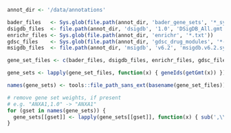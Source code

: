 ```r
annot_dir <- '/data/annotations'

bader_files   <- Sys.glob(file.path(annot_dir, 'bader_gene_sets', '*_symbol.gmt')) 
dsigdb_files  <- file.path(annot_dir, 'dsigdb', '1.0', 'DSigDB_All.gmt')
enrichr_files <- Sys.glob(file.path(annot_dir, 'enrichr', '*.txt'))
gdsc_files    <- Sys.glob(file.path(annot_dir, 'gdsc_drug_modules', '*-nr.gmt'))
msigdb_files  <- file.path(annot_dir, 'msigdb', 'v6.2', 'msigdb.v6.2.symbols.gmt')

gene_set_files <- c(bader_files, dsigdb_files, enrichr_files, gdsc_files, msigdb_files)

gene_sets <- lapply(gene_set_files, function(x) { geneIds(getGmt(x)) })

names(gene_sets) <- tools::file_path_sans_ext(basename(gene_set_files)) 

# remove gene set weights, if present
# e.g. "ANXA1,1.0" -> "ANXA1"
for (gset in names(gene_sets)) {
  gene_sets[[gset]] <- lapply(gene_sets[[gset]], function(x) { sub(',\\d+\\.\\d+$', '', x) }) 
}
```

